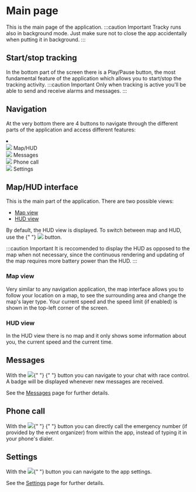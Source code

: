 ---
---


# Main page

This is the main page of the application.
:::caution Important
Tracky runs also in background mode. Just make sure not to close the app accidentally when putting it in background.
:::

<ScreenshotOSTabs page="main_page" img="map-active" width={300} />

## Start/stop tracking

In the bottom part of the screen there is a Play/Pause button, the most fundamental feature of the application
which allows you to start/stop the tracking activity.
:::caution Important
Only when tracking is active you'll be able to send and receive alarms and messages.
:::

## Navigation

At the very bottom there are 4 buttons to navigate through the different parts of the application and access different features:

<li style={{ listStyle: "none" }}>
  <div style={{ display: "flex", marginTop: 5, marginBottom: 5 }}>
    <img src={earth} width={24} style={{ marginRight: 5 }} />
    Map/HUD
  </div>
  <div style={{ display: "flex", marginTop: 5, marginBottom: 5 }}>
    <img src={chat} width={24} style={{ marginRight: 5 }} />
    Messages
  </div>
  <div style={{ display: "flex", marginTop: 5, marginBottom: 5 }}>
    <img src={phone} width={24} style={{ marginRight: 5 }} />
    Phone call
  </div>
  <div style={{ display: "flex", marginTop: 5, marginBottom: 5 }}>
    <img src={settings} width={24} style={{ marginRight: 5 }} />
    Settings
  </div>
</li>

## Map/HUD interface

This is the main part of the application. There are two possible views:

- [Map view](#map-view)
- [HUD view](#hud-view)

<div style={{ marginBottom: 20 }}>
  <span>
    By default, the HUD view is displayed. To switch between map and HUD, use
    the
  </span>{" "}
  <img src={earth} width={24} syle={{ left: 20 }} /> <span>button.</span>
</div>

:::caution Important
It is reccomended to display the HUD as opposed to the map when not necessary, since the continuous rendering and updating of the map requires more battery power than the HUD.
:::

### Map view

Very similar to any navigation application, the map interface allows you to follow your location on a map, to see the surrounding area and change the map's layer type.
Your current speed and the speed limit (if enabled) is shown in the top-left corner of the screen.

<ScreenshotOSTabs page="main_page" img="map-inactive" width={300} />

### HUD view

In the HUD view there is no map and it only shows some information about you, the current speed and the current time.

<ScreenshotOSTabs page="main_page" img="hud" width={300} />

## Messages

<div>
  <span>With the</span> <img src={chat} width={24} syle={{ left: 20 }} />{" "}
  <span>
    {" "}
    button you can navigate to your chat with race control. A badge will be displayed
    whenever new messages are received.
  </span>
</div>

See the [Messages](../chat) page for further details.

## Phone call

<div>
  <span>With the</span> <img src={phone} width={24} syle={{ left: 20 }} />{" "}
  <span>
    {" "}
    button you can directly call the emergency number (if provided by the event organizer)
    from within the app, instead of typing it in your phone's dialer.
  </span>
</div>

## Settings

<div>
  <span>With the</span> <img src={settings} width={24} syle={{ left: 20 }} />{" "}
  <span> button you can navigate to the app settings.</span>
</div>

See the [Settings](../settings) page for further details.
